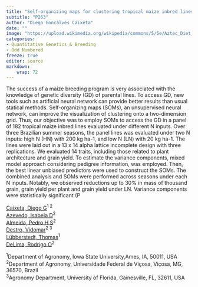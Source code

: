 ```yaml
---
title: "Self-organizing maps for clustering tropical maize inbred lines cropped under low and high nitrogen inputs in Brazil"
subtitle: "P263"
author: "Diego Goncalves Caixeta"
date: ""
image: "https://upload.wikimedia.org/wikipedia/commons/5/5e/Aztec_Diet_Basket_of_Corn_%289755332575%29.jpg"
categories: 
- Quantitative Genetics & Breeding
- Odd Numbered
freeze: true
editor: source
markdown: 
    wrap: 72
---
```


The success of a maize breeding program is very associated with the knowledge of genetic diversity (GD) of parental lines. To access GD, new tools such as artificial neural network can provide better results than usual statical methods. Self-organizing maps (SOMs), an unsupervised neural network, can improve the visualization of clustering onto a two-dimension grid. Thus, our objective was to employ SOMs to access the GD in a panel of 182 tropical maize inbred lines evaluated under different N inputs. Over three Brazilian summer seasons, the panel lines was evaluated under two N inputs: high N (HN) with 200 kg ha-1, and low N (LN) with 20 kg ha-1. The lines were laid out in a 13 x 14 alpha lattice incomplete design with three replications. We evaluated 14 traits, including those related to plant architecture and grain yield. To estimate the variance components, mixed model approach considering pedigree information, was employed. Then, the best linear unbiased predictors were used to construct the SOMs. The combined analysis and SOMs were performed across seasons under each N inputs. Notably, we observed reductions up to 30% in mass of thousand grain, grain yield per plant and grain yield under LN. Variance components were statistically significant (P

<a href='mailto:caixeta@iastate.edu'>Caixeta, Diego G</a><sup>1 2</sup><br><a href='mailto:isabela.azevedo@ufv.br'>Azevedo, Isabela D</a><sup>2</sup><br><a href='mailto:pedro.almeida1@ufv.br'>Almeida, Pedro H S</a><sup>2</sup><br><a href='mailto:vidomar.filho@ufv.br'>Destro, Vidomar</a><sup>2 3</sup><br><a href='mailto:thomasl@iastate.edu'>Lübberstedt, Thomas</a><sup>1</sup><br><a href='mailto:rodrigoodelima@ufv.br'>DeLima, Rodrigo O</a><sup>2</sup><br>

<sup>1</sup>Department of Agronomy, Iowa State University,Ames, IA, 50011, USA<br><sup>2</sup>Department of Agronomy, Universidade Federal de Viçosa, Viçosa, MG, 36570, Brazil<br><sup>3</sup>Agronomy Department, University of Florida, Gainesville, FL, 32611, USA<br>